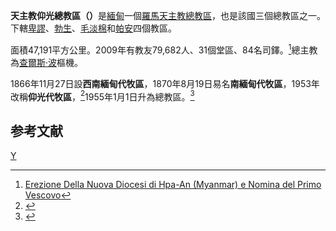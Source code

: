 {{Infobox Roman Catholic diocese
|name = 仰光
|jurisdiction = 總教區
|latin = Archidioecesis Yangonensis
|image = St marys.jpg
|caption = 聖母主教座堂
|location = [[緬甸|緬甸]]
|territory =
|population = 79,682
|rite = [[拉丁禮|拉丁禮]]
|province =
|established = 1866年
|cathedral = [[聖母主教座堂_(仰光)|聖母主教座堂]]<ref name="cath">{{cite news|publisher=[[信仰通訊社|信仰通訊社]]|date=2010年5月10日|title=新司铎奔赴向外邦人传教事业、为纳吉斯飓风灾区祈祷|url=http://www.fides.org/aree/news/newsdet.php?idnews=5197&lan=chi|deadurl=yes|archiveurl=https://web.archive.org/web/20110704154618/http://www.fides.org/aree/news/newsdet.php?idnews=5197&lan=chi|archivedate=2011年7月4日|accessdate=2011年1月31日}}</ref>
|副主教座堂 =
|leadership = 總主教
|website = 
|教宗 =
|metropolitan = [[查爾斯·波|查爾斯·波]]樞機
|ordinary =  
|coadjutor bishop =
}}
'''天主教仰光總教區（{{lang-la|Archidioecesis Yangonensis}}）'''是[[緬甸|緬甸]]一個[[羅馬天主教|羅馬天主教]][[總教區|總教區]]，也是該國三個總教區之一。下轄[[天主教卑謬教區|卑謬]]、[[天主教勃生教區|勃生]]、[[天主教毛淡棉教區|毛淡棉]]和[[天主教帕安教區|帕安]]四個教區。

面積47,191平方公里。2009年有教友79,682人、31個堂區、84名司鐸。<ref name="nuova">[http://press.catholica.va/news_services/bulletin/news/23248.php?index=23248&po_date=24.01.2009&lang=ge#EREZIONE%20DELLA%20NUOVA%20DIOCESI%20DI%20HPA-AN%20%28MYANMAR%29%20E%20NOMINA%20DEL%20PRIMO%20VESCOVO Erezione Della Nuova Diocesi di Hpa-An (Myanmar) e Nomina del Primo Vescovo]{{dead link|date=2017年12月 |bot=InternetArchiveBot |fix-attempted=yes }}</ref>總主教為[[查爾斯·波|查爾斯·波]]樞機。

1866年11月27日設'''西南緬甸代牧區'''，1870年8月19日易名'''南緬甸代牧區'''，1953年改稱'''仰光代牧區'''，<ref name="yangon">{{cite journal
|journal=[[宗座公報|宗座公報]]
|publisher=梵蒂岡出版社
|date=1953年5月7日
|volume=45
|title=Cum postremis
|page=619
|url=http://www.vatican.va/archive/aas/documents/AAS-45-1953-ocr.pdf
|access-date=2017年12月15日
|archive-date=2015年2月14日
|archive-url=https://web.archive.org/web/20150214164058/http://www.vatican.va/archive/aas/documents/AAS-45-1953-ocr.pdf
|dead-url=no
}}</ref>1955年1月1日升為總教區。<ref name="arcidio">{{cite journal
|journal=[[宗座公報|宗座公報]]
|publisher=梵蒂岡出版社
|date=1955年1月1日
|volume=47
|title=Dum alterna
|page=263
|url=http://www.vatican.va/archive/aas/documents/AAS-47-1955-ocr.pdf
|access-date=2017年12月15日
|archive-date=2017年8月17日
|archive-url=https://web.archive.org/web/20170817163421/http://www.vatican.va/archive/aas/documents/AAS-47-1955-ocr.pdf
|dead-url=no
}}</ref>

==参考文献==
<div class="references-small">
<references></references>
</div>

{{緬甸天主教教區}}

[[Category:緬甸天主教教區|Y]]